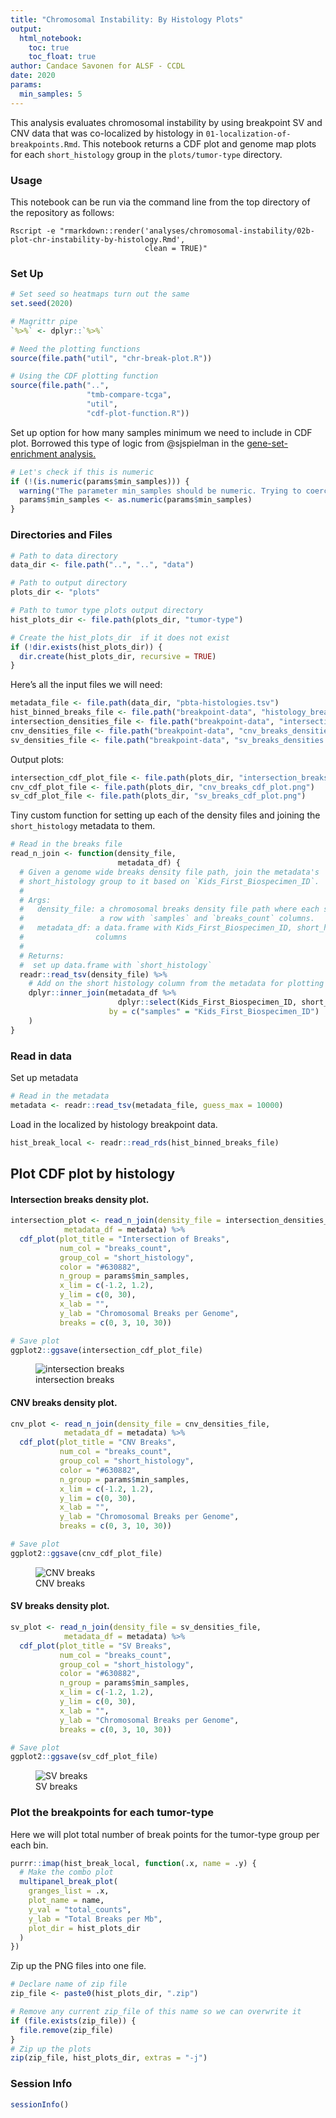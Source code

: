 ```yaml
---
title: "Chromosomal Instability: By Histology Plots"
output:   
  html_notebook: 
    toc: true
    toc_float: true
author: Candace Savonen for ALSF - CCDL
date: 2020
params:
  min_samples: 5
---
```


This analysis evaluates chromosomal instability by using breakpoint SV and CNV 
data that was co-localized by histology in `01-localization-of-breakpoints.Rmd`. 
This notebook returns a CDF plot and genome map plots for each `short_histology` 
group in the `plots/tumor-type` directory.

### Usage

This notebook can be run via the command line from the top directory of the 
repository as follows:

```
Rscript -e "rmarkdown::render('analyses/chromosomal-instability/02b-plot-chr-instability-by-histology.Rmd', 
                              clean = TRUE)"
```

### Set Up

```r
# Set seed so heatmaps turn out the same
set.seed(2020)

# Magrittr pipe
`%>%` <- dplyr::`%>%`

# Need the plotting functions
source(file.path("util", "chr-break-plot.R"))

# Using the CDF plotting function
source(file.path("..", 
                 "tmb-compare-tcga", 
                 "util", 
                 "cdf-plot-function.R"))
```

Set up option for how many samples minimum we need to include in CDF plot. 
Borrowed this type of logic from @sjspielman in the [gene-set-enrichment analysis.](https://github.com/AlexsLemonade/OpenPBTA-analysis/blob/ee1283991d30237a6a04be8fc6fec7672844133b/analyses/gene-set-enrichment-analysis/02-model-gsea.Rmd#L55)

```r
# Let's check if this is numeric
if (!(is.numeric(params$min_samples))) {
  warning("The parameter min_samples should be numeric. Trying to coerce to numeric.")
  params$min_samples <- as.numeric(params$min_samples)
} 
```

### Directories and Files

```r
# Path to data directory
data_dir <- file.path("..", "..", "data")

# Path to output directory
plots_dir <- "plots"

# Path to tumor type plots output directory
hist_plots_dir <- file.path(plots_dir, "tumor-type")

# Create the hist_plots_dir  if it does not exist
if (!dir.exists(hist_plots_dir)) {
  dir.create(hist_plots_dir, recursive = TRUE)
}
```

Here's all the input files we will need: 

```r
metadata_file <- file.path(data_dir, "pbta-histologies.tsv")
hist_binned_breaks_file <- file.path("breakpoint-data", "histology_breakpoint_binned_counts.RDS")
intersection_densities_file <- file.path("breakpoint-data", "intersection_of_breaks_densities.tsv")
cnv_densities_file <- file.path("breakpoint-data", "cnv_breaks_densities.tsv")
sv_densities_file <- file.path("breakpoint-data", "sv_breaks_densities.tsv")
```

Output plots: 

```r
intersection_cdf_plot_file <- file.path(plots_dir, "intersection_breaks_cdf_plot.png")
cnv_cdf_plot_file <- file.path(plots_dir, "cnv_breaks_cdf_plot.png")
sv_cdf_plot_file <- file.path(plots_dir, "sv_breaks_cdf_plot.png")
```

Tiny custom function for setting up each of the density files and joining the 
`short_histology` metadata to them. 

```r
# Read in the breaks file
read_n_join <- function(density_file, 
                        metadata_df) {
  # Given a genome wide breaks density file path, join the metadata's 
  # short_histology group to it based on `Kids_First_Biospecimen_ID`.
  #
  # Args:
  #   density_file: a chromosomal breaks density file path where each sample is
  #                 a row with `samples` and `breaks_count` columns. 
  #   metadata_df: a data.frame with Kids_First_Biospecimen_ID, short_histology
  #                columns
  #   
  # Returns:
  #  set up data.frame with `short_histology`
  readr::read_tsv(density_file) %>%
    # Add on the short histology column from the metadata for plotting purposes
    dplyr::inner_join(metadata_df %>%
                        dplyr::select(Kids_First_Biospecimen_ID, short_histology),
                      by = c("samples" = "Kids_First_Biospecimen_ID")
    )
}
```

### Read in data 

Set up metadata

```r
# Read in the metadata
metadata <- readr::read_tsv(metadata_file, guess_max = 10000)
```

Load in the localized by histology breakpoint data. 

```r
hist_break_local <- readr::read_rds(hist_binned_breaks_file)
```

## Plot CDF plot by histology

#### Intersection breaks density plot. 

```r
intersection_plot <- read_n_join(density_file = intersection_densities_file, 
            metadata_df = metadata) %>% 
  cdf_plot(plot_title = "Intersection of Breaks",
           num_col = "breaks_count",
           group_col = "short_histology",
           color = "#630882",
           n_group = params$min_samples,
           x_lim = c(-1.2, 1.2),
           y_lim = c(0, 30),
           x_lab = "",
           y_lab = "Chromosomal Breaks per Genome", 
           breaks = c(0, 3, 10, 30))

# Save plot
ggplot2::ggsave(intersection_cdf_plot_file)
```
![intersection breaks](plots/intersection_breaks_cdf_plot.png)

#### CNV breaks density plot. 

```r
cnv_plot <- read_n_join(density_file = cnv_densities_file, 
            metadata_df = metadata) %>% 
  cdf_plot(plot_title = "CNV Breaks",
           num_col = "breaks_count",
           group_col = "short_histology",
           color = "#630882",
           n_group = params$min_samples,
           x_lim = c(-1.2, 1.2),
           y_lim = c(0, 30),
           x_lab = "",
           y_lab = "Chromosomal Breaks per Genome", 
           breaks = c(0, 3, 10, 30))

# Save plot
ggplot2::ggsave(cnv_cdf_plot_file)
```

![CNV breaks](plots/cnv_breaks_cdf_plot.png)

#### SV breaks density plot. 

```r
sv_plot <- read_n_join(density_file = sv_densities_file, 
            metadata_df = metadata) %>% 
  cdf_plot(plot_title = "SV Breaks",
           num_col = "breaks_count",
           group_col = "short_histology",
           color = "#630882",
           n_group = params$min_samples,
           x_lim = c(-1.2, 1.2),
           y_lim = c(0, 30),
           x_lab = "",
           y_lab = "Chromosomal Breaks per Genome", 
           breaks = c(0, 3, 10, 30))

# Save plot
ggplot2::ggsave(sv_cdf_plot_file)
```

![SV breaks](plots/sv_breaks_cdf_plot.png)

### Plot the breakpoints for each tumor-type

Here we will plot total number of break points for the tumor-type group per 
each bin.

```r
purrr::imap(hist_break_local, function(.x, name = .y) {
  # Make the combo plot
  multipanel_break_plot(
    granges_list = .x,
    plot_name = name,
    y_val = "total_counts",
    y_lab = "Total Breaks per Mb",
    plot_dir = hist_plots_dir
  )
})
```

Zip up the PNG files into one file. 

```r
# Declare name of zip file
zip_file <- paste0(hist_plots_dir, ".zip")

# Remove any current zip_file of this name so we can overwrite it
if (file.exists(zip_file)) {
  file.remove(zip_file)
}
# Zip up the plots
zip(zip_file, hist_plots_dir, extras = "-j")
```

### Session Info

```r
sessionInfo()
```
